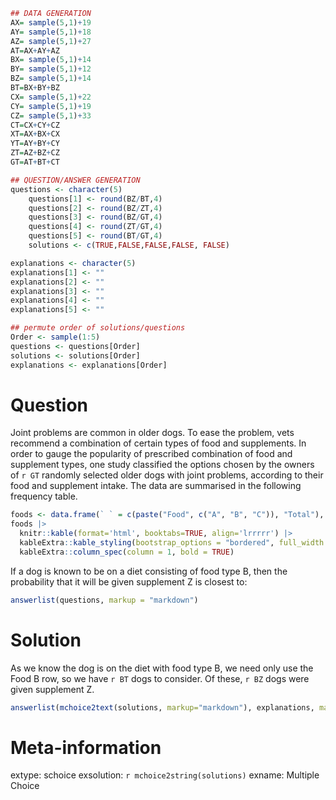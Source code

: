 ```r
## DATA GENERATION
AX= sample(5,1)+19
AY= sample(5,1)+18
AZ= sample(5,1)+27
AT=AX+AY+AZ
BX= sample(5,1)+14
BY= sample(5,1)+12
BZ= sample(5,1)+14
BT=BX+BY+BZ
CX= sample(5,1)+22
CY= sample(5,1)+19
CZ= sample(5,1)+33
CT=CX+CY+CZ
XT=AX+BX+CX
YT=AY+BY+CY
ZT=AZ+BZ+CZ
GT=AT+BT+CT

## QUESTION/ANSWER GENERATION
questions <- character(5)
    questions[1] <- round(BZ/BT,4)
    questions[2] <- round(BZ/ZT,4)
    questions[3] <- round(BZ/GT,4)
    questions[4] <- round(ZT/GT,4)
    questions[5] <- round(BT/GT,4)
    solutions <- c(TRUE,FALSE,FALSE,FALSE, FALSE)

explanations <- character(5)
explanations[1] <- ""
explanations[2] <- ""
explanations[3] <- ""
explanations[4] <- ""
explanations[5] <- ""

## permute order of solutions/questions
Order <- sample(1:5)
questions <- questions[Order]
solutions <- solutions[Order]
explanations <- explanations[Order]  
```

Question
========

Joint problems are common in older dogs. To ease the problem, vets recommend a combination of certain types of food and supplements. In order to gauge the popularity of prescribed combination of food and supplement types, one study classified the options chosen by the owners of `r GT` randomly selected older dogs with joint problems, according to their food and supplement intake. The data are summarised in the following frequency table.


```r
foods <- data.frame(` ` = c(paste("Food", c("A", "B", "C")), "Total"), `Supplement X` = c(AX, BX, CX, XT), `Supplement Y` = c(AY, BY, CY, YT), `Supplement Z` = c(AZ, BZ, CZ, ZT), Total = c(AT, BT, CT, GT), check.names=FALSE)
foods |>
  knitr::kable(format='html', booktabs=TRUE, align='lrrrrr') |>
  kableExtra::kable_styling(bootstrap_options = "bordered", full_width = FALSE, position = "center") |>
  kableExtra::column_spec(column = 1, bold = TRUE)
```

If a dog is known to be on a diet consisting of food type B, then the probability that it will be given supplement Z is closest to:

```r
answerlist(questions, markup = "markdown")
```

Solution
========

As we know the dog is on the diet with food type B, we need only use the Food B row, so we have `r BT` dogs to consider. Of these, `r BZ` dogs were given supplement Z.

```r
answerlist(mchoice2text(solutions, markup="markdown"), explanations, markup = "markdown")
```

Meta-information
================

extype: schoice
exsolution: `r mchoice2string(solutions)`
exname: Multiple Choice

